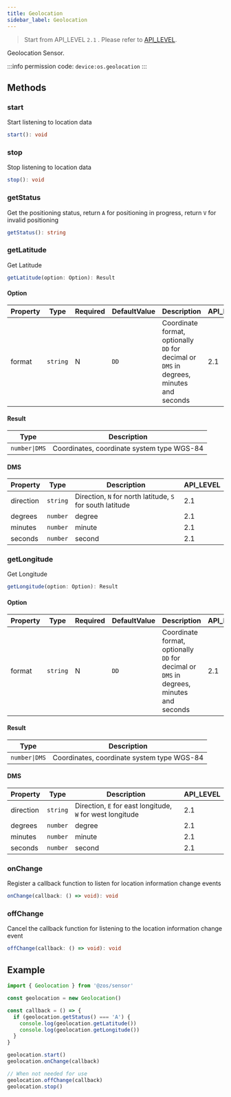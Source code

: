 ```yaml
---
title: Geolocation
sidebar_label: Geolocation
---
```


> Start from API_LEVEL `2.1` . Please refer to [API_LEVEL](../../../../guides/framework/device/compatibility.md).

Geolocation Sensor.

:::info
permission code: `device:os.geolocation`
:::

## Methods

### start

Start listening to location data

```ts
start(): void
```

### stop

Stop listening to location data

```ts
stop(): void
```

### getStatus

Get the positioning status, return `A` for positioning in progress, return `V` for invalid positioning

```ts
getStatus(): string
```

### getLatitude

Get Latitude

```ts
getLatitude(option: Option): Result
```

#### Option

| Property | Type                | Required | DefaultValue     | Description                                                                             | API_LEVEL |
| -------- | ------------------- | -------- | ---------------- | --------------------------------------------------------------------------------------- | --------- |
| format   | <code>string</code> | N        | <code>DD</code> | Coordinate format, optionally `DD` for decimal or `DMS` in degrees, minutes and seconds | 2.1       |

#### Result

| Type                         | Description                                |
| ---------------------------- | ------------------------------------------ |
| <code>number&#124;DMS</code> | Coordinates, coordinate system type WGS-84 |

#### DMS

| Property  | Type                | Description                                               | API_LEVEL |
| --------- | ------------------- | --------------------------------------------------------- | --------- |
| direction | <code>string</code> | Direction, `N` for north latitude, `S` for south latitude | 2.1       |
| degrees   | <code>number</code> | degree                                                    | 2.1       |
| minutes   | <code>number</code> | minute                                                    | 2.1       |
| seconds   | <code>number</code> | second                                                    | 2.1       |

### getLongitude

Get Longitude

```ts
getLongitude(option: Option): Result
```

#### Option

| Property | Type                | Required | DefaultValue     | Description                                                                             | API_LEVEL |
| -------- | ------------------- | -------- | ---------------- | --------------------------------------------------------------------------------------- | --------- |
| format   | <code>string</code> | N        | <code>DD</code> | Coordinate format, optionally `DD` for decimal or `DMS` in degrees, minutes and seconds | 2.1       |

#### Result

| Type                         | Description                                |
| ---------------------------- | ------------------------------------------ |
| <code>number&#124;DMS</code> | Coordinates, coordinate system type WGS-84 |

#### DMS

| Property  | Type                | Description                                               | API_LEVEL |
| --------- | ------------------- | --------------------------------------------------------- | --------- |
| direction | <code>string</code> | Direction, `E` for east longitude, `W` for west longitude | 2.1       |
| degrees   | <code>number</code> | degree                                                    | 2.1       |
| minutes   | <code>number</code> | minute                                                    | 2.1       |
| seconds   | <code>number</code> | second                                                    | 2.1       |

### onChange

Register a callback function to listen for location information change events

```ts
onChange(callback: () => void): void
```

### offChange

Cancel the callback function for listening to the location information change event

```ts
offChange(callback: () => void): void
```

## Example

```js
import { Geolocation } from '@zos/sensor'

const geolocation = new Geolocation()

const callback = () => {
  if (geolocation.getStatus() === 'A') {
    console.log(geolocation.getLatitude())
    console.log(geolocation.getLongitude())
  }
}

geolocation.start()
geolocation.onChange(callback)

// When not needed for use
geolocation.offChange(callback)
geolocation.stop()
```
